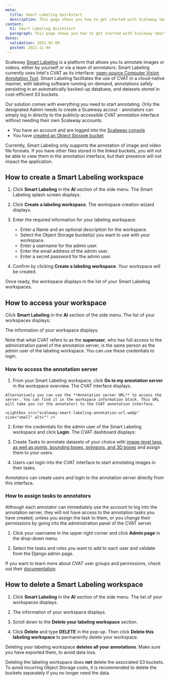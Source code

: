 ```yaml
---
meta:
  title: Smart Labeling Quickstart
  description: This page shows you how to get started with Scaleway Smart Labeling.
content:
  h1: Smart Labeling Quickstart
  paragraph: This page shows you how to get started with Scaleway Smart Labeling.
dates:
  validation: 2022-05-09
  posted: 2021-11-04
---
```


Scaleway [Smart Labeling](https://www.scaleway.com/en/betas/#smartlabeling) is a platform that allows you to annotate images or videos, either by yourself or via a team of annotators. Smart Labeling currently uses Intel's CVAT as its interface: [open-source Computer Vision Annotation Tool](https://github.com/openvinotoolkit/cvat). Smart Labeling facilitates the use of CVAT in a cloud-native manner, with labeling software running on-demand, annotations safely persisting in an automatically backed-up database, and datasets stored in cost-efficient S3 buckets.

Our solution comes with everything you need to start annotating. Only the designated Admin needs to create a Scaleway accout - annotators can simply log in directly to the publicly-accessible CVAT annotation interface without needing their own Scaleway accounts.

<Message type="requirement">

  - You have an account and are logged into the [Scaleway console](https://console.scaleway.com) 
  - You have [created an Object Storage bucket](/storage/object/quickstart/)

</Message>

<Message type="note">

Currently, Smart Labeling only supports the annotation of image and video file formats. If you have other files stored in the linked buckets, you will not be able to view them in the annotation interface, but their presence will not impact the application.

</Message>

## How to create a Smart Labeling workspace

1. Click **Smart Labeling** in the **AI** section of the side menu. The Smart Labeling splash screen displays:

  <Lightbox src="scaleway-smart-labeling-splash.webp" alt="" />

2. Click **Create a labeling workspace**. The workspace creation wizard displays.

3. Enter the required information for your labeling workspace:
    * Enter a Name and an optional description for the workspace.
    * Select the Object Storage bucket(s) you want to use with your workspace.
    * Enter a username for the admin user.
    * Enter the email address of the admin user.
    * Enter a secret password for the admin user.

4. Confirm by clicking **Create a labeling workspace**. Your workspace will be created.

Once ready, the workspace displays in the list of your Smart Labeling workspaces.

## How to access your workspace

Click **Smart Labeling** in the **AI** section of the side menu. The list of your workspaces displays:

  <Lightbox src="scaleway-smart-labeling-list.webp" alt="" />

The information of your workspace displays:

  <Lightbox src="scaleway-smart-labeling-workspace.webp" alt="" />

  <Message type="tip">

  Note that what CVAT refers to as the **superuser**, who has full access to the administration panel of the annotation server, is the same person as the admin user of the labeling workspace. You can use these credentials to login.

  </Message>

### How to access the annotation server

1. From your Smart Labeling workspace, click **Go to my annotation server** in the workspace overview. The CVAT interface displays. 

  <Message type="tip">

    Alternatively you can use the **Annotation server URL** to access the server. You can find it in the workspace information block. This URL will take you (or the annotator) to the CVAT annotation interface. 

    <Lightbox src="scaleway-smart-labeling-annotation-url.webp" size="small" alt="" />

  </Message>

2. Enter the credentials for the admin user of the Smart Labeling workspace and click **Login**. The CVAT dashboard displays:

  <Lightbox src="scaleway-smart-labeling-dashboard.webp" alt="" />

3. Create Tasks to annotate datasets of your choice with [image-level tags, as well as points, bounding boxes, polygons, and 3D boxes](https://openvinotoolkit.github.io/cvat/docs/manual/basics/types-of-shapes/) and assign them to your users.

4. Users can login into the CVAT interface to start annotating images in their tasks.

  <Message type="important">

  Annotators can create users and login to the annotation server directly from this interface. 

  </Message>

### How to assign tasks to annotators

Although each annotator can immediately use the account to log into the annotation server, they will not have access to the annotation tasks you have created, unless you assign the task to them, or you change their permissions by going into the administration panel of the CVAT server.

1. Click your username in the upper right corner and click **Admin page** in the drop-down menu.

2. Select the tasks and roles you want to add to each user and validate from the Django admin page.

  <Message type="tip">

  If you want to learn more about CVAT user groups and permissions, check out their [documentation](https://openvinotoolkit.github.io/cvat/docs/manual/basics/authorization/). 

  </Message>

## How to delete a Smart Labeling workspace

1. Click **Smart Labeling** in the **AI** section of the side menu. The list of your workspaces displays.

2. The information of your workspace displays.

3. Scroll down to the **Delete your labeling workspace** section. 

4. Click **Delete** and type **DELETE** in the pop-up. Then click **Delete this labeling workspace** to permanently delete your workspace.

  <Message type="important">

  Deleting your labeling workspace **deletes all your annotations**. Make sure you have exported them, to avoid data loss.

  </Message>

  <Message type="note">

  Deleting the labeling workspace does **not** delete the associated S3 buckets. To avoid incurring Object Storage costs, it is recommended to delete the buckets separately if you no longer need the data.

  </Message>